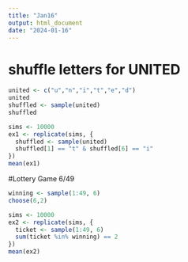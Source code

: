 ```yaml
---
title: "Jan16"
output: html_document
date: "2024-01-16"
---
```


# shuffle letters for UNITED

```r
united <- c("u","n","i","t","e","d")
united
shuffled <- sample(united)
shuffled
```

```r
sims <- 10000
ex1 <- replicate(sims, {
  shuffled <- sample(united)
  shuffled[1] == "t" & shuffled[6] == "i"
})
mean(ex1)
```

#Lottery Game 6/49

```r
winning <- sample(1:49, 6)
choose(6,2)
```


```r
sims <- 10000
ex2 <- replicate(sims, {
  ticket <- sample(1:49, 6)
  sum(ticket %in% winning) == 2
})
mean(ex2)
```



